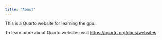 ```yaml
---
title: "About"
---
```


This is a Quarto website for learning the gpu.

To learn more about Quarto websites visit <https://quarto.org/docs/websites>.
